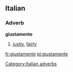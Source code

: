 ==Italian==

===Adverb===
'''giustamente'''

# [[justly]], [[fairly]]

[[Category:Italian adverbs]]

[[fr:giustamente]]
[[pl:giustamente]]